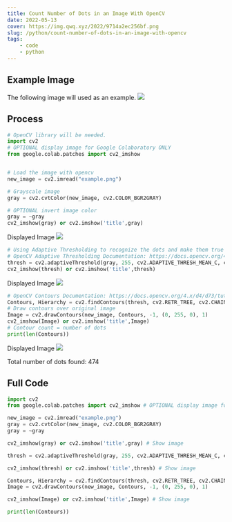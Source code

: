 ```yaml
---
title: Count Number of Dots in an Image With OpenCV
date: 2022-05-13
cover: https://img.qwq.xyz/2022/9714a2ec256bf.png
slug: /python/count-number-of-dots-in-an-image-with-opencv
tags:
    - code
    - python
---
```


## Example Image
The following image will used as an example.
![](https://img.qwq.xyz/2022/ff67f498d06e5.png)

## Process
```python file.py
# OpenCV library will be needed.
import cv2
# OPTIONAL display image for Google Colaboratory ONLY
from google.colab.patches import cv2_imshow


# Load the image with opencv
new_image = cv2.imread("example.png")

# Grayscale image
gray = cv2.cvtColor(new_image, cv2.COLOR_BGR2GRAY)

# OPTIONAL invert image color
gray = ~gray
cv2_imshow(gray) or cv2.imshow('title',gray)
```
Displayed Image
![](https://img.qwq.xyz/2022/12c57c4b0198e.png)

```python file.py
# Using Adaptive Thresholding to recognize the dots and make them true black(0, 0, 0)
# OpenCV Adaptive Thresholding Documentation: https://docs.opencv.org/4.x/d7/d4d/tutorial_py_thresholding.html
thresh = cv2.adaptiveThreshold(gray, 255, cv2.ADAPTIVE_THRESH_MEAN_C, cv2.THRESH_BINARY, 21, 50)
cv2_imshow(thresh) or cv2.imshow('title',thresh)
```
Displayed Image
![](https://img.qwq.xyz/2022/3777d565b4f61.png)

```python file.py
# OpenCV Contours Documentation: https://docs.opencv.org/4.x/d4/d73/tutorial_py_contours_begin.html
Contours, Hierarchy = cv2.findContours(thresh, cv2.RETR_TREE, cv2.CHAIN_APPROX_NONE)
# Draw contours over original image
Image = cv2.drawContours(new_image, Contours, -1, (0, 255, 0), 1)
cv2_imshow(Image) or cv2.imshow('title',Image)
# Contour count = number of dots
print(len(Contours))
```
Displayed Image
![](https://img.qwq.xyz/2022/9714a2ec256bf.png)

Total number of dots found: 474

## Full Code
```python file.py
import cv2
from google.colab.patches import cv2_imshow # OPTIONAL display image for Google Colaboratory ONLY

new_image = cv2.imread("example.png")
gray = cv2.cvtColor(new_image, cv2.COLOR_BGR2GRAY)
gray = ~gray

cv2_imshow(gray) or cv2.imshow('title',gray) # Show image

thresh = cv2.adaptiveThreshold(gray, 255, cv2.ADAPTIVE_THRESH_MEAN_C, cv2.THRESH_BINARY, 21, 50)

cv2_imshow(thresh) or cv2.imshow('title',thresh) # Show image

Contours, Hierarchy = cv2.findContours(thresh, cv2.RETR_TREE, cv2.CHAIN_APPROX_NONE)
Image = cv2.drawContours(new_image, Contours, -1, (0, 255, 0), 1)

cv2_imshow(Image) or cv2.imshow('title',Image) # Show image

print(len(Contours))
```



